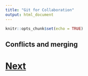 ```yaml
---
title: "Git for Collaboration"
output: html_document
---
```


```r
knitr::opts_chunk$set(echo = TRUE)
```

## Conflicts and merging


# [Next](pullrequests.html)
